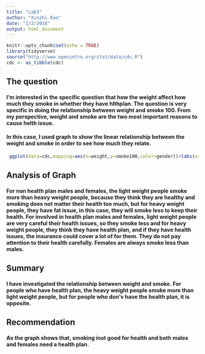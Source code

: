 ```yaml
---
title: "Lab3"
author: "Xinzhi Rao"
date: "2/2/2018"
output: html_document
---
```




```r
knitr::opts_chunk$set(echo = TRUE)
library(tidyverse)
source("http://www.openintro.org/stat/data/cdc.R")
cdc <- as_tibble(cdc)
```

## The question 
#### I'm interested in the specific question that how the weight affect how much they smoke in whether they have hlthplan. The question is very specific in doing the relationship between weight and smoke 100. From my perspective, weight and smoke are the two most important reasons to cause helth issue.

#### In this case, I used graph to show the linear relationship between the weight and smoke in order to see how much they relate. 


```r
 ggplot(data=cdc,mapping=aes(x=weight,y=smoke100,color=gender))+labs(x="weight",y="smoke100",title="The relationship in weight,smoke and whether they have hlthplan gender")+geom_smooth(method="gam")+facet_grid(~hlthplan)
```

## Analysis of Graph
#### For non health plan males and females, the light weight people smoke more than heavy weight people, because they think they are healthy and smoking does not matter their health too much, but for heavy weight people, they have fat issue, in this case, they will smoke less to keep their health. For involved in health plan males and females, light weight people are very careful their health issues, so they smoke less and for heavy weight people, they think they have health plan, and if they have health issues, the insurance could cover a lot of for them. They do not pay attention to their health carefully. Females are always smoke less than males.

## Summary
#### I have investigated the relationship between weight and smoke. For people who have health plan, the heavy weight people smoke more than light weight people, but for people who don'v have the health plan, it is opposite.

## Recommendation
#### As the graph shows that, smoking inot good for health and both males and females need a health plan.




